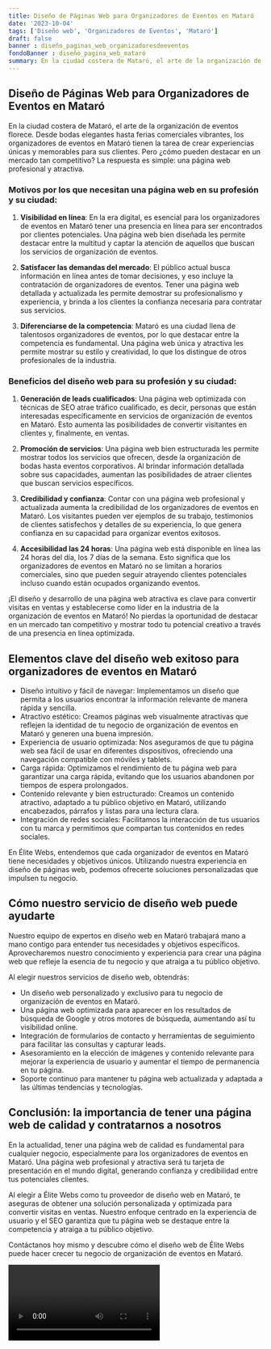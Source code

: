 ```yaml
---
title: Diseño de Páginas Web para Organizadores de Eventos en Mataró
date: '2023-10-04'
tags: ['Diseño web', 'Organizadores de Eventos', 'Mataró']
draft: false
banner : diseño_paginas_web_organizadoresdeeventos
fondoBanner : diseño_pagina_web_mataró
summary: En la ciudad costera de Mataró, el arte de la organización de eventos florece. Desde bodas elegantes hasta ferias comerciales vibrantes, los organizadores de eventos en Mataró tienen la tarea de crear experiencias únicas y memorables para sus clientes. Pero ¿cómo pueden destacar en un mercado tan competitivo? La respuesta es simple una página web profesional y atractiva.
---
```


## Diseño de Páginas Web para Organizadores de Eventos en Mataró

En la ciudad costera de Mataró, el arte de la organización de eventos florece. Desde bodas elegantes hasta ferias comerciales vibrantes, los organizadores de eventos en Mataró tienen la tarea de crear experiencias únicas y memorables para sus clientes. Pero ¿cómo pueden destacar en un mercado tan competitivo? La respuesta es simple: una página web profesional y atractiva.

### Motivos por los que necesitan una página web en su profesión y su ciudad:

1. **Visibilidad en línea**: En la era digital, es esencial para los organizadores de eventos en Mataró tener una presencia en línea para ser encontrados por clientes potenciales. Una página web bien diseñada les permite destacar entre la multitud y captar la atención de aquellos que buscan los servicios de organización de eventos.

2. **Satisfacer las demandas del mercado**: El público actual busca información en línea antes de tomar decisiones, y eso incluye la contratación de organizadores de eventos. Tener una página web detallada y actualizada les permite demostrar su profesionalismo y experiencia, y brinda a los clientes la confianza necesaria para contratar sus servicios.

3. **Diferenciarse de la competencia**: Mataró es una ciudad llena de talentosos organizadores de eventos, por lo que destacar entre la competencia es fundamental. Una página web única y atractiva les permite mostrar su estilo y creatividad, lo que los distingue de otros profesionales de la industria.

### Beneficios del diseño web para su profesión y su ciudad:

1. **Generación de leads cualificados**: Una página web optimizada con técnicas de SEO atrae tráfico cualificado, es decir, personas que están interesadas específicamente en servicios de organización de eventos en Mataró. Esto aumenta las posibilidades de convertir visitantes en clientes y, finalmente, en ventas.

2. **Promoción de servicios**: Una página web bien estructurada les permite mostrar todos los servicios que ofrecen, desde la organización de bodas hasta eventos corporativos. Al brindar información detallada sobre sus capacidades, aumentan las posibilidades de atraer clientes que buscan servicios específicos.

3. **Credibilidad y confianza**: Contar con una página web profesional y actualizada aumenta la credibilidad de los organizadores de eventos en Mataró. Los visitantes pueden ver ejemplos de su trabajo, testimonios de clientes satisfechos y detalles de su experiencia, lo que genera confianza en su capacidad para organizar eventos exitosos.

4. **Accesibilidad las 24 horas**: Una página web está disponible en línea las 24 horas del día, los 7 días de la semana. Esto significa que los organizadores de eventos en Mataró no se limitan a horarios comerciales, sino que pueden seguir atrayendo clientes potenciales incluso cuando están ocupados organizando eventos.

¡El diseño y desarrollo de una página web atractiva es clave para convertir visitas en ventas y establecerse como líder en la industria de la organización de eventos en Mataró! No pierdas la oportunidad de destacar en un mercado tan competitivo y mostrar todo tu potencial creativo a través de una presencia en línea optimizada.

<GifSeo />

<Cta />

## Elementos clave del diseño web exitoso para organizadores de eventos en Mataró

- Diseño intuitivo y fácil de navegar: Implementamos un diseño que permita a los usuarios encontrar la información relevante de manera rápida y sencilla. 
- Atractivo estético: Creamos páginas web visualmente atractivas que reflejen la identidad de tu negocio de organización de eventos en Mataró y generen una buena impresión.
- Experiencia de usuario optimizada: Nos aseguramos de que tu página web sea fácil de usar en diferentes dispositivos, ofreciendo una navegación compatible con móviles y tablets.
- Carga rápida: Optimizamos el rendimiento de tu página web para garantizar una carga rápida, evitando que los usuarios abandonen por tiempos de espera prolongados.
- Contenido relevante y bien estructurado: Creamos un contenido atractivo, adaptado a tu público objetivo en Mataró, utilizando encabezados, párrafos y listas para una lectura clara.
- Integración de redes sociales: Facilitamos la interacción de tus usuarios con tu marca y permitimos que compartan tus contenidos en redes sociales.

En Élite Webs, entendemos que cada organizador de eventos en Mataró tiene necesidades y objetivos únicos. Utilizando nuestra experiencia en diseño de páginas web, podemos ofrecerte soluciones personalizadas que impulsen tu negocio.

## Cómo nuestro servicio de diseño web puede ayudarte

Nuestro equipo de expertos en diseño web en Mataró trabajará mano a mano contigo para entender tus necesidades y objetivos específicos. Aprovecharemos nuestro conocimiento y experiencia para crear una página web que refleje la esencia de tu negocio y que atraiga a tu público objetivo.

Al elegir nuestros servicios de diseño web, obtendrás:

- Un diseño web personalizado y exclusivo para tu negocio de organización de eventos en Mataró.
- Una página web optimizada para aparecer en los resultados de búsqueda de Google y otros motores de búsqueda, aumentando así tu visibilidad online.
- Integración de formularios de contacto y herramientas de seguimiento para facilitar las consultas y capturar leads.
- Asesoramiento en la elección de imágenes y contenido relevante para mejorar la experiencia de usuario y aumentar el tiempo de permanencia en tu página.
- Soporte continuo para mantener tu página web actualizada y adaptada a las últimas tendencias y tecnologías.

## Conclusión: la importancia de tener una página web de calidad y contratarnos a nosotros

En la actualidad, tener una página web de calidad es fundamental para cualquier negocio, especialmente para los organizadores de eventos en Mataró. Una página web profesional y atractiva será tu tarjeta de presentación en el mundo digital, generando confianza y credibilidad entre tus potenciales clientes.

Al elegir a Élite Webs como tu proveedor de diseño web en Mataró, te aseguras de obtener una solución personalizada y optimizada para convertir visitas en ventas. Nuestro enfoque centrado en la experiencia de usuario y el SEO garantiza que tu página web se destaque entre la competencia y atraiga a tu público objetivo.

Contáctanos hoy mismo y descubre cómo el diseño web de Élite Webs puede hacer crecer tu negocio de organización de eventos en Mataró.

<Video />

<CtaBot job='Organizadores de Eventos' city='Mataró'/>

<Gmaps query='Mataró+españa+maps' />
